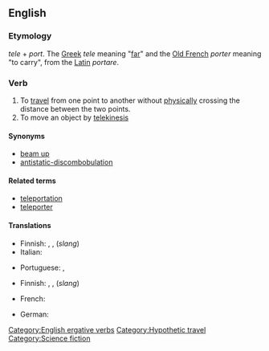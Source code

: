==English==
{{wikipedia|teleportation}}

===Etymology===
''tele'' + ''port''. The [[Greek]] ''tele'' meaning "[[far]]" and the [[Old French]] ''porter'' meaning "to carry", from the [[Latin]] ''portare''.

===Verb===
{{en-verb}}

# To [[travel]] from one point to another without [[physically]] crossing the distance between the two points.
# To move an object by [[telekinesis]]

====Synonyms====
* [[beam up]]
* [[antistatic-discombobulation]]

====Related terms====
* [[teleportation]]
* [[teleporter]]

====Translations====
{{trans-top|travel without physically crossing distance}}
* Finnish: {{t|fi|kaukosiirtyä}}, {{t|fi|etäsiirtyä}}, {{t|fi|teleportata}} (''slang'')
* Italian: {{t-|it|teletrasportare}}
{{trans-mid}}
* Portuguese: {{t|pt|teletransportar}}, {{t|pt|teleportar}}
{{trans-bottom}}

{{trans-top|move an object by telekinesis}}
* Finnish: {{t|fi|kaukosiirtää}}, {{t|fi|etäsiirtää}}, {{t|fi|teleportata}} (''slang'')
{{trans-mid}}
{{trans-bottom}}

{{checktrans-top}}
* French: {{t|fr|se téléporter}}
{{checktrans-mid}}
* German: {{t|de|teleportieren}}
{{checktrans-bottom}}

[[Category:English ergative verbs]]
[[Category:Hypothetic travel]]
[[Category:Science fiction]]